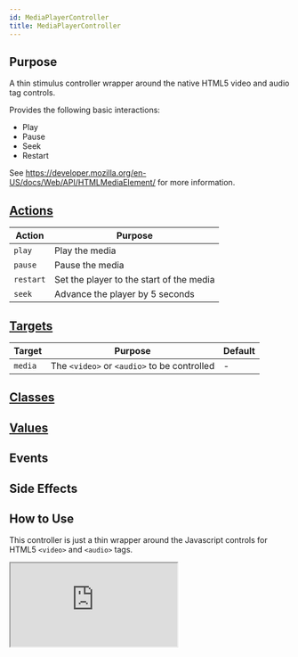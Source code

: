 ```yaml
---
id: MediaPlayerController
title: MediaPlayerController
---
```




## Purpose

A thin stimulus controller wrapper around the native HTML5 video and audio tag controls.

Provides the following basic interactions:

- Play
- Pause
- Seek
- Restart

See https://developer.mozilla.org/en-US/docs/Web/API/HTMLMediaElement/ for more information.

## [Actions](https://stimulus.hotwire.dev/reference/actions)

| Action    | Purpose                                  |
|-----------|------------------------------------------|
| `play`    | Play the media                           |
| `pause`   | Pause the media                          |
| `restart` | Set the player to the start of the media |
| `seek`    | Advance the player by 5 seconds          |

## [Targets](https://stimulus.hotwire.dev/reference/targets)

| Target  | Purpose                                     | Default |
|---------|---------------------------------------------|---------|
| `media` | The `<video>` or `<audio>` to be controlled | -       |

## [Classes](https://stimulus.hotwire.dev/reference/classes)
<NoClasses/>

## [Values](https://stimulus.hotwire.dev/reference/values)
<NoValues/>

## Events
<NoEvents/>

## Side Effects
<NoSideEffects/>

## How to Use

This controller is just a thin wrapper around the Javascript controls for HTML5 `<video>` and `<audio>` tags.

<iframe
  src="https:///stimulus-library.netlify.app/controllers/media_player_controller.html"
  style={{width: "100%", height: "500px", border: "0", borderRadius: "4px", overflow: "hidden"}}
  sandbox="allow-forms allow-modals allow-popups allow-presentation allow-same-origin allow-scripts"
/>
